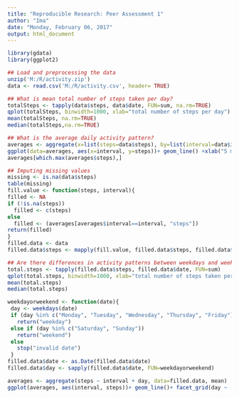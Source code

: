 ```yaml
---
title: "Reproducible Research: Peer Assessment 1"
author: "Ima"
date: "Monday, February 06, 2017"
output: html_document
---
```

```r
library(gdata)
library(ggplot2)
```

```r
## Load and preprocessing the data
unzip('M:/R/activity.zip')
data <- read.csv('M:/R/activity.csv', header= TRUE)
```

```r
## What is mean total number of steps taken per day?
totalSteps <- tapply(data$steps, data$date, FUN=sum, na.rm=TRUE)
qplot(totalSteps, binwidth=1000, xlab="total number of steps per day")
mean(totalSteps, na.rm=TRUE)
median(totalSteps,na.rm=TRUE)
```

```r
## What is the average daily activity pattern?
averages <- aggregate(x=list(steps=data$steps), by=list(interval=data$interval), FUN=mean, na.rm=TRUE)
ggplot(data=averages, aes(x=interval, y=steps))+ geom_line() +xlab("5 minute interval") +ylab("average number of steps taken")
averages[which.max(averages$steps),]
```
```r
## Imputing missing values
missing <- is.na(data$steps)
table(missing)
fill.value <- function(steps, interval){
filled <- NA
if (!is.na(steps))
  filled <- c(steps)
else
  filled <- (averages[averages$interval==interval, "steps"])
return(filled)
}
filled.data <- data
filled.data$steps <- mapply(fill.value, filled.data$steps, filled.data$interval)
```

```r
## Are there differences in activity patterns between weekdays and weekends?
total.steps <- tapply(filled.data$steps, filled.data$date, FUN=sum)
qplot(total.steps, binwidth=1000, xlab="total number of steps taken per day")
mean(total.steps)
median(total.steps)

weekdayorweekend <- function(date){
 day <- weekdays(date)
 if (day %in% c("Monday", "Tuesday", "Wednesday", "Thursday", "Friday"))
   return("weekday")
 else if (day %in% c("Saturday", "Sunday"))
   return("weekend")
 else
   stop("invalid date")
 }
filled.data$date <- as.Date(filled.data$date)
filled.data$day <- sapply(filled.data$date, FUN=weekdayorweekend)

averages <- aggregate(steps ~ interval + day, data=filled.data, mean)
ggplot(averages, aes(interval, steps))+ geom_line()+ facet_grid(day ~ .)+ xlab("5-minute interval")+ ylab("Number of steps")
```

